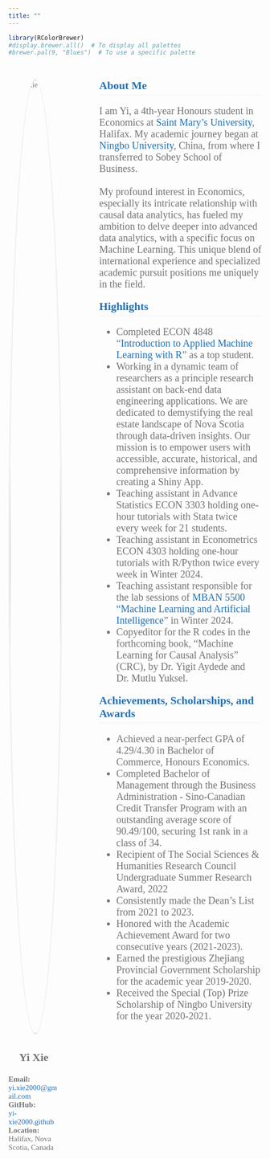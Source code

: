 ```yaml
---
title: ""
---
```

```r
library(RColorBrewer)
#display.brewer.all()  # To display all palettes
#brewer.pal(9, "Blues")  # To use a specific palette
```
<!-- Add a container for the entire page content -->
<div style="font-family: 'Georgia', serif; color: #737373; max-width: 100%; display: flex;">

  <!-- Sidebar content -->
  <div style="font-family: 'Georgia', serif; color: #737373; margin-right: 80px; margin-top: 30px; width: 20%;">
  <img src="Picture1.jpg" alt="Yi Xie" style="width: 100%; border-radius: 50%; border: 3px solid #F0F0F0; margin-bottom: 10px;"/>
    <p style="font-family: 'Georgia', serif; color: #737373; text-align: center;font-size: 22px">
    <strong>Yi Xie</strong><br>
  </p>
  <p style="font-size: 15px;">
    <strong>Email:</strong><br> <a href="mailto:yi.xie2000@gmail.com" style="color: #2171B5; text-decoration: none;">yi.xie2000@gmail.com</a><br>
    <strong>GitHub:</strong><br> <a href="https://yi-xie2000.github.io/yixie/" target="_blank" style="color: #2171B5; text-decoration: none;">yi-xie2000.github</a><br>
    <strong>Location:</strong><br> Halifax, Nova Scotia, Canada</a><br>
  </p>
  </div>

  <!-- Main content -->
  <div style="font-family: 'Georgia', serif; color: #737373; max-width: 80%; margin: auto;">

  <h2 style="font-size: 22px; color: #2171B5; font-weight: bold; margin-bottom: 10px; border-bottom: 1px solid #F0F0F0; padding-bottom: 5px;">
    About Me
</h2>
  <p style="font-size: 20px;">
    I am Yi, a 4th-year Honours student in Economics at <a href="https://www.smu.ca/" target="_blank" style="color: #2171B5; text-decoration: none;">Saint Mary's University</a>, Halifax. My academic journey began at <a href="https://www.nbu.edu.cn" target="_blank" style="color: #2171B5; text-decoration: none;">Ningbo University</a>, China, from where I transferred to Sobey School of Business.<br><br>
    My profound interest in Economics, especially its intricate relationship with causal data analytics, has fueled my ambition to delve deeper into advanced data analytics, with a specific focus on Machine Learning. This unique blend of international experience and specialized academic pursuit positions me uniquely in the field.
  </p>

  <h2 style="font-size: 22px; color: #2171B5;font-weight: bold; margin-top: 20px; border-bottom: 1px solid #F0F0F0; padding-bottom: 5px;">Highlights</h2>
  <ul style="font-size: 20px; color: #737373;">
    <li>Completed ECON 4848 "<a href="https://yaydede.github.io/Toolbox/" target="_blank" style="color: #2171B5; text-decoration: none;">Introduction to Applied Machine Learning with R</a>" as a top student.</li>
    <li>Working in a dynamic team of researchers as a principle research assistant on back-end data engineering applications. We are dedicated to demystifying the real estate landscape of Nova Scotia through data-driven insights. Our mission is to empower users with accessible, accurate, historical, and comprehensive information by creating a Shiny App.</li>
    <li>Teaching assistant in Advance Statistics ECON 3303 holding one-hour tutorials with Stata twice every week for 21 students.</li>
    <li>Teaching assistant in Econometrics ECON 4303 holding one-hour tutorials with R/Python twice every week in Winter 2024.</li>
    <li>Teaching assistant responsible for the lab sessions of <a href="https://www.smu.ca/mban/index.html" target="_blank" style="color: #2171B5; text-decoration: none;">MBAN 5500 "Machine Learning and Artificial Intelligence</a>" in Winter 2024.</li>
    <li>Copyeditor for the R codes in the forthcoming book, "Machine Learning for Causal Analysis" (CRC), by Dr. Yigit Aydede and Dr. Mutlu Yuksel.</li>
  </ul>
  
  <h2 style="font-size: 22px; color: #2171B5;font-weight: bold; margin-top: 20px; border-bottom: 1px solid #F0F0F0; padding-bottom: 5px;">Achievements, Scholarships, and Awards</h2>
  <ul style="font-size: 20px; color: #737373;">
    <li>Achieved a near-perfect GPA of 4.29/4.30 in Bachelor of Commerce, Honours Economics.</li>
    <li>Completed Bachelor of Management through the Business Administration - Sino-Canadian Credit Transfer Program with an outstanding average score of 90.49/100, securing 1st rank in a class of 34.</li>
    <li>Recipient of The Social Sciences & Humanities Research Council Undergraduate Summer Research Award, 2022</li>
    <li>Consistently made the Dean’s List from 2021 to 2023.</li>
    <li>Honored with the Academic Achievement Award for two consecutive years (2021-2023).</li>
    <li>Earned the prestigious Zhejiang Provincial Government Scholarship for the academic year 2019-2020.</li>
    <li>Received the Special (Top) Prize Scholarship of Ningbo University for the year 2020-2021.</li>
  </ul>
  </div>

</div>